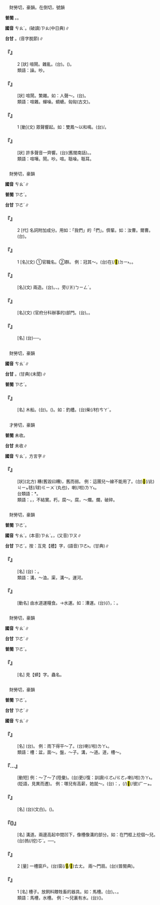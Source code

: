 
=={{ruby|嘈|ㄘㄠˊ}}==

　財勞切，豪韻。在倒切，號韻

'''普閩''' {{ruby|(文)|ㄗㄜˊ}}{{ruby|。|ㄗㄜ˫}}。{{ruby|(白)|ㄘㄠˊ}}{{ruby|。|ㄘㄠ˫}}{{ruby|。|ㄘㄚ˫}}。

'''國音''' <rt>ㄘㄠˊ</rt>。(破讀)<rt>ㄗㄠ</rt>(中日典)∥

'''台甘''' {{ruby|(文)|ㄗㄜˊ}}。{{ruby|(語)|ㄗㄜ˪}}{{ruby|。|ㄗㄜ˫}}(音字脫節)∥

    

==='''『{{ruby|嘈|ㄘㄠˊ}}』'''===
:2  [狀] 喧鬧。雜亂。(台){{ruby|吵|ㄘㄚˋ}}。({{ruby|人|ㄌㄤˊ}}{{ruby|聲|ㄒㄧㆩ}}{{ruby|真|ㄐㄧㄣ}}){{ruby|譟|ㄘㄜ˪}}{{ruby|耳|ㄏㄧ˫/ㄏㆪ˫}}。
:類語：譟。吵。
:
    

==='''『{{ruby|嘈|ㄘㄠˊ}}{{ruby|雜|ㄗㄚˊ}}』'''===
: [狀] 喧鬧。繁雜。如：人聲～。(台){{ruby|人|ㄌㄤˊ}}{{ruby|聲|ㄒㄧㆩ}}{{ruby|譁|ㄏㄨㄚ˫}}{{ruby|譁|ㄏㄨㄚ˫}}{{ruby|叫|ㄍㄧㄜ˪}}{{ruby|真|ㄐㄧㄣ}}{{ruby|譟|ㄘㄜ˪}}{{ruby|耳|ㄏㆪ˫/ㄏㄧ˫}}。
:類語：喧雜。蟬噪。蜩螗。匈匈(古文)。
:
    

==='''『{{ruby|嘈|ㄘㄠˊ}}』'''===
:1  [動](文) 眾聲響起。如：雙鳳～以和鳴。(台){{ruby|雙|ㄒㄧㄤ}}{{ruby|鳳|ㄏㆲ˫}}{{ruby|齊|ㄗㄨㆤˊ/ㄗㆤˊ}}{{ruby|出|ㄘㄨㆵ}}{{ruby|聲|ㄒㄧㆩ}}{{ruby|唱|ㄑㄧㆧ˪/ㄑㄧㆫ˪}}{{ruby|和|ㄏㄜˊ}}/{{ruby|合|ㄍㄚㆷ}}{{ruby|唱|ㄑㄧㆧ˪/ㄑㄧㆫ˪}}。
    

==='''『{{ruby|嘈|ㄘㄠˊ}}{{ruby|嗷|ㄠˊ}}』'''===
: [狀] 許多聲音一齊響。(台){{ruby|嗷|ㆣㄜˊ}}{{ruby|嘈|ㄗㄜˊ}}(舊閩南話)。{{ruby|噓|ㄏㄧ˫}}{{ruby|嘩|ㄏㄨㄚ˫}}{{ruby|叫|ㄍㄧㄜ˪}}。
:類語：喧嘩。鬧。吵。喧{{ruby|囂|ㄒㄧㄠ}}。聒噪。聒耳。
:
    

=={{ruby|曹|ㄘㄠˊ}}==

　財勞切，豪韻

'''國音''' <rt>ㄘㄠˊ</rt>∥

'''普閩''' <rt>ㄗㄜˊ</rt>。

'''台甘''' <rt>ㄗㄜˊ</rt>∥

    

==='''『{{ruby|曹|ㄘㄠˊ}}』'''===
:2  [代] 名詞附加成分。用如：「我們」的「們」。儕輩。如：汝曹。爾曹。(台){{ruby|您|ㄌㄧㄣˋ}}{{ruby|<mark>&#xf8f7a;</mark>|ㄐㄧㄚ}}{{ruby|個|ㆤˊ}}。
    

==='''『{{ruby|曹|ㄘㄠˊ}}』'''===
:1  [名](文) ①官職名。②群。 例：冠其～。(台)在(/<mark>&#xf9853;</mark>)<rt>ㄉㄧ˫</rt>{{ruby|同|ㄉㄤˊ/ㄉㆲˊ}}{{ruby|伴|ㄆㄨㆩ˫}}{{ruby|丌|ㆤ}}{{ruby|中|ㄉㄧㆲ}}{{ruby|間|ㄍㄢ}}{{ruby|上|ㄒㄧㆲ˫}}{{ruby|出|ㄘㄨㆵ}}{{ruby|擢|ㄉㄧㄜㆷ}}。{{ruby|出|ㄘㄨㆵ}}{{ruby|人|ㄌㄤˊ}}{{ruby|前|ㄐㄧㄥˊ}}。
    

==='''『{{ruby|兩|ㄌㄧㄤˇ}}{{ruby|曹|ㄘㄠˊ}}』'''===
: [名](文) 兩造。(台){{ruby|兩|ㄌㄧㆲˋ}}{{ruby|曹|ㄗㄜˊ}}。{{ruby|訴|ㄙㆦ˪}}{{ruby|訟|ㄒㄧㆲ˫}}{{ruby|事|ㄙㄨ˫}}{{ruby|件|ㄍㄧㆩ˫}}{{ruby|丌|ㆤ}}{{ruby|兩|ㄌㄧㄤˋ/ㄌㄧㆲˋ}}{{ruby|方|ㄏㆲ}}、{{ruby|雙|ㄒㄧㄤ}}{{ruby|方|ㄏㆲ}}。{{ruby|兩|ㄋㆭ˫}}旁(/爿)<rt>ㄅㄧㄥˊ</rt>。
    

==='''『{{ruby|部|ㄅㄨˋ}}{{ruby|曹|ㄘㄠˊ}}』'''===
: [名](文) (官府分科辦事的)部門。(台){{ruby|部|ㄅㆦ˫}}{{ruby|門|ㆠㄨㄣˊ}}。{{ruby|機|ㄍㄧ}}{{ruby|關|ㄍㄨㄢ}}{{ruby|辦|ㄅㄢ˫}}{{ruby|事|ㄙㄨ˫}}{{ruby|丌|ㆤ}}{{ruby|單|ㄉㄢ}}{{ruby|位|ㄨㄧ˫}}。
    

==='''『{{ruby|兒|ㄦˊ}}{{ruby|曹|ㄘㄠˊ}}』'''===
: [名] (台){{ruby|子|ㄍㄧㆩˋ}}{{ruby|侄|ㄐㄧㆵ}}{{ruby|輩|ㄅㄨㆤ˪}}──{{ruby|後|ㄏㄠ˫}}{{ruby|生|ㄙㆥ/ㄒㆪ}}{{ruby|仔|ㄚ}}{{ruby|人|ㄌㄤˊ}}。
    

=={{ruby|艚|ㄘㄠˊ}}==

　財勞切，豪韻

'''國音''' <rt>ㄘㄠˊ</rt>∥

'''台甘''' {{ruby|(文)|ㄗㄜˊ}}。{{ruby|(語)|ㄗㄜ˫}}(甘典)(未聞)∥

'''普閩''' <rt>ㄗㄜˊ</rt>。

    

==='''『{{ruby|艚|ㄘㄠˊ}}』'''===
: [名] 木船。(台){{ruby|柴|ㄘㄚˊ}}{{ruby|船|ㄗㄨㄣˊ}}。{{ruby|載|ㄗㄞˋ}}{{ruby|運|ㄨㄣ˫}}{{ruby|貨|ㄏㆤ˪/ㄏㄨㆤ˪}}{{ruby|物|ㆠㄨㆵ ͘}}{{ruby|丌|ㆤ}}({{ruby|柴|ㄘㄚˊ}}){{ruby|船|ㄗㄨㄣˊ}}。如：釣艚。(台){{ruby|閩|ㆠㄧㄣˊ}}{{ruby|南|ㄌㆰˊ}}{{ruby|地|ㄉㄨㆤ˫/ㄉㆤ˫}}{{ruby|區|ㄎㄨ}}{{ruby|掠|ㄌㄧㄚㆷ ͘}}{{ruby|魚|ㄏㄧˊ/ㄏㄨˊ}}{{ruby|丌|ㆤ}}{{ruby|大|ㄉㄨㄚ˫}}{{ruby|隻|ㄐㄧㄚㆷ}}柴(/材)<rt>ㄘㄚˊ</rt>{{ruby|船|ㄗㄨㄣˊ}}。
    

=={{ruby|<mark>&#xf995a;</mark>|ㄘㄠˊ}}==

　才勞切，豪韻

'''普閩''' 未收。

'''台甘''' 未收∥

'''國音''' <rt>ㄘㄠˊ</rt>，方言字∥

    

==='''『{{ruby|<mark>&#xf995a;</mark>|ㄘㄠˊ}}』'''===
: [狀](北方) 糟(舊毀曰糟)，舊而弱。 例：這團兒～線不能用了。(台)<mark>&#xffb50;</mark>(/此)<rt>ㄐㄧㆵ</rt>毬(/球)<rt>ㄍㄧㄨˊ</rt>(丸也){{ruby|荏|ㄌㆰˋ}}{{ruby|線|ㄙㄨㆩ˪}}，{{ruby|<mark>&#xffa45;</mark>|ㆠㆤ˫/ㆠㄨㆤ˫}}{{ruby|用|ㄧㄥ˫/ㄧㆲ˫}}{{ruby|得|ㄉㄧㆵ}}喇(/啦)<rt>ㄌㄚ˪</rt>。
:台類語：{{ruby|焦|ㄗㄠ}}*。
:
:類語：{{ruby|<mark>&#xf995a;</mark>|ㄘㄠˊ}}。{{ruby|糟|ㄗㄠ}}，不結實。朽，腐～。腐，～爛。爛，破碎。
:
    

=={{ruby|漕|ㄘㄠˊ}}==

　財勞切，豪韻

'''普閩''' <rt>ㄗㄜˊ</rt>。

'''國音''' <rt>ㄘㄠˊ</rt>。(本音)<rt>ㄗㄠˋ</rt>。{{ruby|→|ㄘㄠˊ}}，(又音)<rt>ㄗㄡ</rt>∥

'''台甘''' <rt>ㄗㄜˊ</rt>。按：互見【艚】字，(語音)<rt>ㄗㄜ˫</rt>。(甘典)∥

    

==='''『{{ruby|漕|ㄘㄠˊ}}{{ruby|米|ㄇㄧˇ}}』'''===
: [名] (台){{ruby|經|ㄍㄧㄥ}}{{ruby|由|ㄧㄨˊ}}{{ruby|漕|ㄗㄜˊ}}{{ruby|運|ㄨㄣ˫}}{{ruby|丌|ㆤ}}{{ruby|米|ㆠㄧˋ}}{{ruby|叫|ㄍㄧㄜ˪}}：{{ruby|漕|ㄗㄜˊ}}{{ruby|米|ㆠㄧˋ}}。
:類語：溝，～洫。渠，溝～。運河。
:
    

==='''『{{ruby|漕|ㄘㄠˊ}}』'''===
: [動名] 由水道運糧食。→水運。如：漕運。(台){{ruby|古|ㄍㆦˋ}}{{ruby|早|ㄗㄚˋ}}{{ruby|由|ㄧㄨˊ}}{{ruby|水|ㄗㄨㄧˋ}}{{ruby|路|ㄌㆦ˫}}{{ruby|對|ㄉㄨㄧ˪}}{{ruby|大|ㄉㄞ˫}}{{ruby|陸|ㄌㄧㆦㆶ ͘}}{{ruby|丌|ㆤ}}{{ruby|南|ㄌㆰˊ}}{{ruby|方|ㄏㆲ}}{{ruby|運|ㄨㄣ˫}}{{ruby|糧|ㄋㄧㄨˊ}}{{ruby|食|ㄒㄧㆵ ͘}}{{ruby|去|·ㄎㄧ˪}}{{ruby|京|ㄍㄧㄥ}}{{ruby|津|ㄉㄧㄣ}}(/{{ruby|平|ㄅㄧㄥˊ}}{{ruby|津|ㄉㄧㄣ}})，{{ruby|叫|ㄍㄧㄜ˪}}{{ruby|作|ㄗㄜ˪}}：{{ruby|漕|ㄗㄜˊ}}{{ruby|運|ㄨㄣ˫}}。
    

=={{ruby|螬|ㄘㄠˊ}}==

　財勞切，豪韻

'''國音''' <rt>ㄘㄠˊ</rt>∥

'''台甘''' <rt>ㄗㄜˊ</rt>∥

'''普閩''' <rt>ㄗㄜˊ</rt>。

    

==='''『{{ruby|蠐|ㄑㄧˊ}}{{ruby|螬|ㄘㄠˊ}}』'''===
: [名] 見【蠐】字。蟲名。
    

=={{ruby|槽|ㄘㄠˊ}}==

　財勞切，豪韻

'''普閩''' <rt>ㄗㄜˊ</rt>。

'''台甘''' <rt>ㄗㄜˊ</rt>∥

'''國音''' <rt>ㄘㄠˊ</rt>∥

    

==='''『{{ruby|河|ㄏㄜˊ}}{{ruby|槽|ㄘㄠˊ}}』'''===
: [名] (台){{ruby|溪|ㄎㄨㆤ/ㄎㆤ}}{{ruby|底|ㄉㄨㆤˋ/ㄉㆤˋ}}{{ruby|像|ㄑㄧㆧ˫/ㄑㄧㆫ˫}}{{ruby|水|ㄗㄨㄧˋ}}{{ruby|槽|ㄗㄜˊ}}{{ruby|丌|ㆤ}}{{ruby|部|ㄅㆦ˫}}{{ruby|分|ㄏㄨㄣ˫}}。 例：雨下得平～了。(台){{ruby|雨|ㄏㆦ˫}}{{ruby|落|ㄌㄜㆷ ͘}}{{ruby|<mark>&#xffa42;</mark>|ㄍㄚㆷ}}{{ruby|溪|ㄎㄨㆤ/ㄎㆤ}}{{ruby|底|ㄉㄨㆤˋ/ㄉㆤˋ}}{{ruby|平|ㄅㆪˊ/ㄅㆥˊ}}{{ruby|槽|ㄗㄜˊ}}喇(/啦)<rt>ㄌㄚ˪</rt>。
:類語：槽：盆，面～。盤，～子。溝，～道。道，槽～。
:
    

==='''『{{ruby|跳|ㄊㄧㄠˋ}}…{{ruby|槽|ㄘㄠˊ}}』'''===
: [動短] 例：～了～了(陸彙)。(台)更(/復：訓讀)<rt>ㄍㄜ˪/ㄍㄜㆷ</rt>{{ruby|換|ㄨㆩ˫}}{{ruby|頭|ㄊㄠˊ}}{{ruby|路|ㄌㆦ˫}}喇(/啦)<rt>ㄌㄚ˪</rt>。(貶語，見異而遷)。 例：哪兒有高薪，她就～。(台){{ruby|按|ㄢ˪}}：{{ruby|笑|ㄑㄧㄜ˪}}{{ruby|講|ㄍㄤˋ}}{{ruby|→|ㄍㆲˋ}}{{ruby|像|ㄑㄧㆧ˫/ㄑㄧㆫ˫}}{{ruby|豬|ㄉㄧ}}{{ruby|仔|ㄚ}}，{{ruby|別|ㄅㄚㆵ ͘}}{{ruby|槽|ㄗㄜˊ}}{{ruby|若|ㄋㄚ˫}}{{ruby|有|ㄨ˫}}{{ruby|較|ㄎㄚㆷ}}{{ruby|芳|ㄆㄤ}}{{ruby|丌|ㆤ}}{{ruby|飼|ㄑㄧ˫}}{{ruby|料|ㄌㄧㄠ˫}}{{ruby|著|ㄉㄧㄜㆷ}}(/{{ruby|就|ㄐㄧㄨ˫}}){{ruby|換|ㄨㆩ˫}}{{ruby|去|ㄎㄧ˪}}<mark>&#xf8fbe;</mark>(/彼)<rt>ㄏㄧㆵ</rt>{{ruby|槽|ㄗㄜˊ}}{{ruby|食|ㄐㄧㄚㆷ ͘}}。
    

==='''『{{ruby|槽|ㄘㄠˊ}}{{ruby|牙|ㄧㄚˊ}}』'''===
: [名] (台){{ruby|臼|ㄎㄨ˫}}{{ruby|齒|ㄎㄧˋ}}(文白)。{{ruby|後|ㄠ˫}}{{ruby|<mark>&#xf9ac8;</mark>|ㄗㄢ}}({{ruby|齒|ㄎㄧˋ}})。
    

==='''『{{ruby|槽|ㄘㄠˊ}}({{ruby|兒|ㄦ}})』'''===
: [名] 溝道。兩邊高起中間凹下，像槽像溝的部分。如：在門框上挖個～兒。(台){{ruby|踮|ㄉㄧㆰ˪}}{{ruby|門|ㄇㆭˊ}}{{ruby|框|ㄎㄧㄥ}}摀(/挖)<rt>ㆦˋ</rt>{{ruby|一|ㄐㄧㆵ ͘}}{{ruby|個|ㆤˊ}}{{ruby|槽|ㄗㄜˊ}}。──{{ruby|像|ㄑㄧㆧ˫/ㄑㄧㆫ˫}}{{ruby|一|ㄐㄧㆵ ͘}}{{ruby|條|ㄉㄧㄠˊ}}{{ruby|溝|ㄍㄠ}}。
    

==='''『{{ruby|槽|ㄘㄠˊ}}』'''===
:2  [量] 一槽窗戶。(台){{ruby|一|ㄐㄧㆵ ͘}}{{ruby|扇|ㄒㆪ˪}}窗(/<mark>&#xf97ca;</mark>/<mark>&#xf984d;</mark>)<rt>ㄊㄤ</rt>{{ruby|仔|ㄚ}}。 兩～門扇。(台){{ruby|兩|ㄋㆭ˫}}{{ruby|堵|ㄉㆦˋ}}{{ruby|門|ㄇㆭˊ}}{{ruby|扇|ㄒㆪ˪}}(普閩典)。
    

==='''『{{ruby|槽|ㄘㄠˊ}}』'''===
:1  [名] 槽子。放飼料餵牲畜的器具。如：馬槽。(台){{ruby|槽|ㄗㄜˊ}}{{ruby|仔|ㄚ}}。{{ruby|囥|ㄎㆭ˪}}{{ruby|潘|ㄆㄨㄣ}}、{{ruby|飼|ㄑㄧ˫}}{{ruby|料|ㄌㄧㄠ˫}}{{ruby|付|ㄏㆦ˫}}{{ruby|豬|ㄉㄨ/ㄉㄧ}}{{ruby|食|ㄐㄧㄚㆷ ͘}}{{ruby|丌|ㆤ}}{{ruby|四|ㄙㄨ˪}}{{ruby|方|ㄏㆲ}}{{ruby|形|ㄏㄧㄥˊ}}{{ruby|或|ㄧㄚㆷ ͘}}{{ruby|是|ㄒㄧ˫}}{{ruby|矩|ㄍㄧˋ}}{{ruby|形|ㄏㄧㄥˊ}}{{ruby|丌|ㆤ}}{{ruby|淺|ㄑㄧㄢˋ}}{{ruby|盤|ㄅㄨㆩˊ}}。
:類語：馬槽，水槽。 例：～兒裏有水。(台){{ruby|槽|ㄗㄜˊ}}{{ruby|仔|ㄚ}}{{ruby|內|ㄌㄞ˫}}{{ruby|有|ㄨ˫}}({{ruby|貯|ㄉㄨㆤˋ/ㄉㆤˋ}}){{ruby|水|ㄗㄨㄧˋ}}。
:
    
